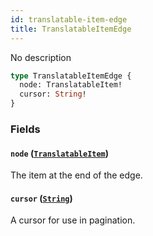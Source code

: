 ```yaml
---
id: translatable-item-edge
title: TranslatableItemEdge
---
```



No description

```graphql
type TranslatableItemEdge {
  node: TranslatableItem!
  cursor: String!
}
```


### Fields

#### `node` ([`TranslatableItem`](../../../developer/api-reference/unions/translatable-item))

The item at the end of the edge.


#### `cursor` ([`String`](../../../developer/api-reference/scalars/string))

A cursor for use in pagination.




